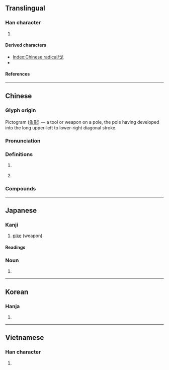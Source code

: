{{also|弋|𠀋}}
{{character info}}
{{character info|⼽}}
==Translingual==
{{stroke order|type=animate}}
{{stroke order|type=tanimate}}

===Han character===
{{Han char|rn=62|rad=戈|as=00|sn=4|four=53000|canj=I|ids=⿻弋丿}}

# {{mul-kangxi radical-def}}

====Derived characters====
* [[Index:Chinese radical/戈]]
* {{l|mul|[[威]], [[咸]], [[歲]], [[戌]], [[烕]], [[武]]}}

====References====
{{Han ref|kx=0411.010|dkj=11530|dj=0752.050|hdz=21397.010|uh=6208}}

----

==Chinese==
{{zh-forms}}
{{zh-wp|zh:戈 (武器)|en:dagger-axe}}
{{zh-wp|zh:戈姓}}

===Glyph origin===
{{Han etym}}
Pictogram ([[象形]]) ― a tool or weapon on a pole, the pole having developed into the long upper-left to lower-right diagonal stroke.

===Pronunciation===
{{zh-pron
|m=gē
|m-s=
|dg=
|c=gwo1
|c-t=
|g=
|h=pfs=khô;gd=ko1
|j=
|mb=kuá
|md=kuŏ
|mn=ko/qz:ko͘
|mn-t=ko1
|w=1ku
|x=go1
|mc=y
|oc=y
|cat=n,pn
}}

===Definitions===
{{zh-hanzi}}

# {{lb|zh|historical}} {{w|dagger-axe}} {{gloss|an ancient Chinese [[weapon]] similar to a [[halberd]]}}
# {{surname|zh}}

===Compounds===
{{zh-der|戈壁|倒戈|干戈|兵戈|探戈舞|入室操戈|倒戈卸甲|同室操戈|大戈壁|大動干戈|天戈|不念荷戈|倒置干戈|倒載干戈|動干戈|反戈一擊|干戈載戢|反戈|倒持干戈|兵戈擾攘|礪戈秣馬|止戈為武|枕戈汗馬|投袂援戈|投戈講藝|枕戈待旦|拋戈棄甲|戈什|撝戈反日|戈比|枕戈坐甲|投戈|擐甲持戈|拋戈卸甲|止戈散馬|戈什哈|枕戈泣血|探戈|止戈|棄甲拋戈|投袂荷戈|揮戈回日|擐甲揮戈|操戈入室|操戈|泣血枕戈|擐甲操戈|止戈興仁|枕戈嘗膽|杯酒戈矛|揮戈反日|枕戈飲膽|枕戈寢甲|枕戈待敵|揮戈|韜戈卷甲|雕戈|解甲倒戈|魯陽揮戈|解甲投戈|鐵馬金戈|韜戈偃武|負戈|金戈鐵馬|上戈}}

{{zh-cat|Weapons}}

----

==Japanese==
{{wp|lang=ja|戈}}

===Kanji===
{{ja-kanji|grade=|rs=戈00}}

# [[pike]] (weapon)

====Readings====
{{ja-readings
|goon=か<くわ
|kanon=か<くわ
|kun=ほこ
}}

===Noun===
{{ja-kanjitab|ほこ|yomi=k}}
{{ja-noun|ほこ}}

# {{alternative spelling of|ja|矛}}

----

==Korean==

===Hanja===
{{ko-hanja|창|과}}

# {{rfdef|ko|sort=戈00}}

----

==Vietnamese==

===Han character===
{{vi-readings|reading=qua, quơ, quờ}}

# {{rfdef|vi|sort=戈00}}

[[Category:CJKV radicals| ]]